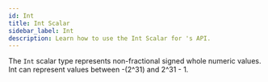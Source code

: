 ```yaml
---
id: Int
title: Int Scalar
sidebar_label: Int
description: Learn how to use the Int Scalar for 's API.
---
```


The `Int` scalar type represents non-fractional signed whole numeric values. Int can represent values between -(2^31) and 2^31 - 1.
